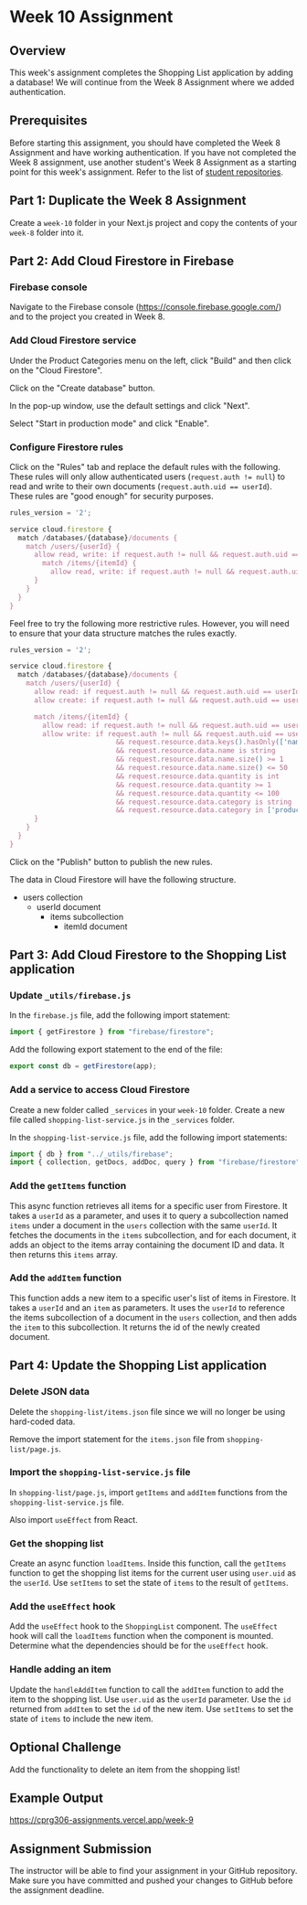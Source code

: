 
# Week 10 Assignment

## Overview

This week's assignment completes the Shopping List application by adding a database! We will continue from the Week 8 Assignment where we added authentication.

## Prerequisites

Before starting this assignment, you should have completed the Week 8 Assignment and have working authentication. If you have not completed the Week 8 assignment, use another student's Week 8 Assignment as a starting point for this week's assignment. Refer to the list of [student repositories](/student-work/github-accounts).

## Part 1: Duplicate the Week 8 Assignment

Create a `week-10` folder in your Next.js project and copy the contents of your `week-8` folder into it.

## Part 2: Add Cloud Firestore in Firebase

<Steps>

### Firebase console

Navigate to the Firebase console (https://console.firebase.google.com/) and to the project you created in Week 8.

### Add Cloud Firestore service

Under the Product Categories menu on the left, click "Build" and then click on the "Cloud Firestore".

Click on the "Create database" button.

In the pop-up window, use the default settings and click "Next".

Select "Start in production mode" and click "Enable".

### Configure Firestore rules

Click on the "Rules" tab and replace the default rules with the following. These rules will only allow authenticated users (`request.auth != null`) to read and write to their own documents (`request.auth.uid == userId`). These rules are "good enough" for security purposes.

```js
rules_version = '2';

service cloud.firestore {
  match /databases/{database}/documents {
    match /users/{userId} {
      allow read, write: if request.auth != null && request.auth.uid == userId;
        match /items/{itemId} {
          allow read, write: if request.auth != null && request.auth.uid == userId;
      }
    }
  }
}
```

Feel free to try the following more restrictive rules. However, you will need to ensure that your data structure matches the rules exactly.

```js
rules_version = '2';

service cloud.firestore {
  match /databases/{database}/documents {
    match /users/{userId} {
      allow read: if request.auth != null && request.auth.uid == userId;
      allow create: if request.auth != null && request.auth.uid == userId && request.resource.data.size() == 0;

      match /items/{itemId} {
        allow read: if request.auth != null && request.auth.uid == userId;
        allow write: if request.auth != null && request.auth.uid == userId
                          && request.resource.data.keys().hasOnly(['name', 'quantity', 'category'])
                          && request.resource.data.name is string
                          && request.resource.data.name.size() >= 1
                          && request.resource.data.name.size() <= 50
                          && request.resource.data.quantity is int
                          && request.resource.data.quantity >= 1
                          && request.resource.data.quantity <= 100
                          && request.resource.data.category is string
                          && request.resource.data.category in ['produce', 'dairy', 'bakery', 'meat', 'frozen foods', 'canned goods', 'dry goods', 'beverages', 'snacks', 'household', 'other'];
      }
    }
  }
}
```

Click on the "Publish" button to publish the new rules.

</Steps>

<Callout type="info" emoji="🏛️">
The data in Cloud Firestore will have the following structure.

- users collection
  - userId document
    - items subcollection
      - itemId document

</Callout>

## Part 3: Add Cloud Firestore to the Shopping List application

<Steps>

### Update `_utils/firebase.js`

In the `firebase.js` file, add the following import statement:

```js
import { getFirestore } from "firebase/firestore";
```

Add the following export statement to the end of the file:

```js
export const db = getFirestore(app);
```

### Add a service to access Cloud Firestore

Create a new folder called `_services` in your `week-10` folder. Create a new file called `shopping-list-service.js` in the `_services` folder.

In the `shopping-list-service.js` file, add the following import statements:

```js
import { db } from "../_utils/firebase";
import { collection, getDocs, addDoc, query } from "firebase/firestore";
```

### Add the `getItems` function

This async function retrieves all items for a specific user from Firestore. It takes a `userId` as a parameter, and uses it to query a subcollection named `items` under a document in the `users` collection with the same `userId`. It fetches the documents in the `items` subcollection, and for each document, it adds an object to the items array containing the document ID and data. It then returns this `items` array.

### Add the `addItem` function

This function adds a new item to a specific user's list of items in Firestore. It takes a `userId` and an `item` as parameters. It uses the `userId` to reference the items subcollection of a document in the `users` collection, and then adds the `item` to this subcollection. It returns the id of the newly created document.

</Steps>

## Part 4: Update the Shopping List application

<Steps>

### Delete JSON data

Delete the `shopping-list/items.json` file since we will no longer be using hard-coded data.

Remove the import statement for the `items.json` file from `shopping-list/page.js`.

### Import the `shopping-list-service.js` file

In `shopping-list/page.js`, import `getItems` and `addItem` functions from the `shopping-list-service.js` file.

Also import `useEffect` from React.

### Get the shopping list

Create an async function `loadItems`. Inside this function, call the `getItems` function to get the shopping list items for the current user using `user.uid` as the `userId`. Use `setItems` to set the state of `items` to the result of `getItems`.

### Add the `useEffect` hook

Add the `useEffect` hook to the `ShoppingList` component. The `useEffect` hook will call the `loadItems` function when the component is mounted. Determine what the dependencies should be for the `useEffect` hook.

### Handle adding an item

Update the `handleAddItem` function to call the `addItem` function to add the item to the shopping list. Use `user.uid` as the `userId` parameter. Use the `id` returned from `addItem` to set the `id` of the new item. Use `setItems` to set the state of `items` to include the new item.

</Steps>

## Optional Challenge

Add the functionality to delete an item from the shopping list!

## Example Output

https://cprg306-assignments.vercel.app/week-9

## Assignment Submission

The instructor will be able to find your assignment in your GitHub repository. Make sure you have committed and pushed your changes to GitHub before the assignment deadline.


<AssignmentChecker week="9" />
